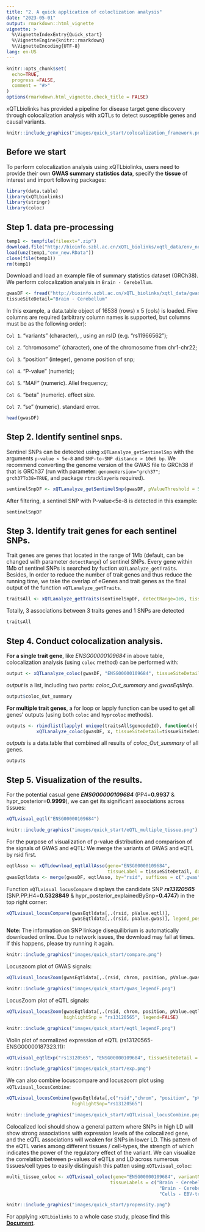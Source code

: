 ```yaml
---
title: "2. A quick application of coloclization analysis"
date: "2023-05-01"
output: rmarkdown::html_vignette
vignette: >
  %\VignetteIndexEntry{Quick_start}
  %\VignetteEngine{knitr::rmarkdown}
  %\VignetteEncoding{UTF-8}
lang: en-US
---
```


```r
knitr::opts_chunk$set(
  echo=TRUE,
  progress =FALSE,
  comment = "#>"
)
options(rmarkdown.html_vignette.check_title = FALSE)
```

xQTLbiolinks has provided a pipeline for disease target gene discovery through colocalization analysis with xQTLs to detect susceptible genes and causal variants.
```r
knitr::include_graphics("images/quick_start/colocalization_framework.png")
```

## Before we start

To perform colocalization analysis using xQTLbiolinks, users need to provide their own **GWAS summary statistics data**, specify the **tissue** of interest and import following packages:

```r
library(data.table)
library(xQTLbiolinks)
library(stringr)
library(coloc)
```

## Step 1. data pre-processing



```r
temp1 <- tempfile(fileext=".zip")
download.file("http://bioinfo.szbl.ac.cn/xQTL_biolinks/xqtl_data/env_new.zip", temp1)
load(unz(temp1,"env_new.RData"))
close(file(temp1))
rm(temp1)
```

Download and load an example file of summary statistics dataset (GRCh38). We perform colocalization analysis in `Brain - Cerebellum`.

```r
gwasDF <- fread("http://bioinfo.szbl.ac.cn/xQTL_biolinks/xqtl_data/gwasDFsub.txt")
tissueSiteDetail="Brain - Cerebellum"
```

In this example, a data.table object of 16538 (rows) x 5 (cols) is loaded. Five columns are required (arbitrary column names is supported, but columns must be as the following order):

`Col 1`. "variants" (character), , using an rsID (e.g. "rs11966562");

`Col 2`. "chromosome" (character), one of the chromosome from chr1-chr22;

`Col 3`. "position" (integer), genome position of snp;

`Col 4`. "P-value" (numeric);

`Col 5`. "MAF" (numeric). Allel frequency;

`Col 6`. "beta" (numeric). effect size.

`Col 7`. "se" (numeric). standard error.

```r
head(gwasDF)
```

## Step 2. Identify sentinel snps.

Sentinel SNPs can be detected using `xQTLanalyze_getSentinelSnp` with the arguments `p-value < 5e-8` and `SNP-to-SNP distance > 10e6 bp`. We recommend converting the genome version of the GWAS file to GRCh38 if that is GRCh37 (run with parameter: `genomeVersion="grch37"`; `grch37To38=TRUE`, and package `rtracklayer`is required).

```r
sentinelSnpDF <- xQTLanalyze_getSentinelSnp(gwasDF, pValueThreshold = 5e-08)
```

After filtering, a sentinel SNP with P-value\<5e-8 is detected in this example:

```r
sentinelSnpDF
```

## Step 3. Identify trait genes for each sentinel SNPs.

Trait genes are genes that located in the range of 1Mb (default, can be changed with parameter `detectRange`) of sentinel SNPs. Every gene within 1Mb of sentinel SNPs is searched by fuction `xQTLanalyze_getTraits`. Besides, In order to reduce the number of trait genes and thus reduce the running time, we take the overlap of eGenes and trait genes as the final output of the function `xQTLanalyze_getTraits`.

```r
traitsAll <- xQTLanalyze_getTraits(sentinelSnpDF, detectRange=1e6, tissueSiteDetail=tissueSiteDetail)
```

Totally, 3 associations between 3 traits genes and 1 SNPs are detected

```r
traitsAll
```

## Step 4. Conduct colocalization analysis.

**For a single trait gene**, like *ENSG00000109684* in above table, colocalization analysis (using `coloc` method) can be performed with:

```r
output <- xQTLanalyze_coloc(gwasDF, "ENSG00000109684", tissueSiteDetail=tissueSiteDetail) # using gene symbol
```

*output* is a list, including two parts: *coloc_Out_summary* and *gwasEqtlInfo*.

```r
output$coloc_Out_summary
```

**For multiple trait genes**, a for loop or lapply function can be used to get all genes' outputs (using both `coloc` and `hyprcoloc` methods).

```r
outputs <- rbindlist(lapply( unique(traitsAll$gencodeId), function(x){ # using gencode ID.
           xQTLanalyze_coloc(gwasDF, x, tissueSiteDetail=tissueSiteDetail, method = "Both")$colocOut }))
```

*outputs* is a data.table that combined all results of *coloc_Out_summary* of all genes.

```r
outputs
```

## Step 5. Visualization of the results.

For the potential casual gene ***ENSG00000109684*** (PP4=**0.9937** & hypr_posterior=**0.9999**), we can get its significant associations across tissues:

```r
xQTLvisual_eqtl("ENSG00000109684")
```

```r
knitr::include_graphics("images/quick_start/eQTL_multiple_tissue.png")
```


For the purpose of visualization of p-value distribution and comparison of the signals of GWAS and eQTL: We merge the variants of GWAS and eQTL by rsid first.

```r
eqtlAsso <- xQTLdownload_eqtlAllAsso(gene="ENSG00000109684", 
                                     tissueLabel = tissueSiteDetail, data_source = "liLab")
gwasEqtldata <- merge(gwasDF, eqtlAsso, by="rsid", suffixes = c(".gwas",".eqtl"))
```


Function `xQTLvisual_locusCompare` displays the candidate SNP ***rs13120565*** (SNP.PP.H4=**0.5328849** & hypr_posterior_explainedBySnp=**0.4747**) in the top right corner:
```r
xQTLvisual_locusCompare(gwasEqtldata[,.(rsid, pValue.eqtl)], 
                        gwasEqtldata[,.(rsid, pValue.gwas)], legend_position = "bottomright")
```
**Note: **The information on SNP linkage disequilibrium is automatically downloaded online. Due to network issues, the download may fail at times. If this happens, please try running it again.

```r
knitr::include_graphics("images/quick_start/compare.png")
```

Locuszoom plot of GWAS signals:

```r
xQTLvisual_locusZoom(gwasEqtldata[,.(rsid, chrom, position, pValue.gwas)], legend=FALSE)
```

```r
knitr::include_graphics("images/quick_start/gwas_legendF.png")
```

LocusZoom plot of eQTL signals:

```r
xQTLvisual_locusZoom(gwasEqtldata[,.(rsid, chrom, position, pValue.eqtl)], 
                     highlightSnp = "rs13120565", legend=FALSE)
```

```r
knitr::include_graphics("images/quick_start/eqtl_legendF.png")
```

Violin plot of normalized expression of eQTL (rs13120565-ENSG00000187323.11):

```r
xQTLvisual_eqtlExp("rs13120565", "ENSG00000109684", tissueSiteDetail = tissueSiteDetail)
```

```r
knitr::include_graphics("images/quick_start/exp.png")
```

We can also combine locuscompare and locuszoom plot using `xQTLvisual_locusCombine`:

```r
xQTLvisual_locusCombine(gwasEqtldata[,c("rsid","chrom", "position", "pValue.gwas", "pValue.eqtl")], 
                        highlightSnp="rs13120565")
```

```r
knitr::include_graphics("images/quick_start/xQTLvisual_locusCombine.png")
```

Colocalized loci should show a general pattern where SNPs in high LD will show strong associations with expression levels of the colocalized gene, and the eQTL associations will weaken for SNPs in lower LD. This pattern of the eQTL varies among different tissues / cell-types, the strength of which indicates the power of the regulatory effect of the variant. We can visualize the correlation between p-values of eQTLs and LD across numerous tissues/cell types to easily distinguish this patten using `xQTLvisual_coloc`:

```r
multi_tissue_coloc <- xQTLvisual_coloc(gene="ENSG00000109684", variantName="rs13120565", 
                                      tissueLabels = c("Brain - Cerebellar Hemisphere", 
                                                        "Brain - Cerebellum", "Thyroid", "Lung",
                                                        "Cells - EBV-transformed lymphocytes"))
```

```r
knitr::include_graphics("images/quick_start/propensity.png")
```

For applying `xQTLbiolinks` to a whole case study, please find this [**Document**](https://dingruofan.github.io/xQTLbiolinks/articles/Colocalization_analysis_with_xQTLbiolinks.html).
